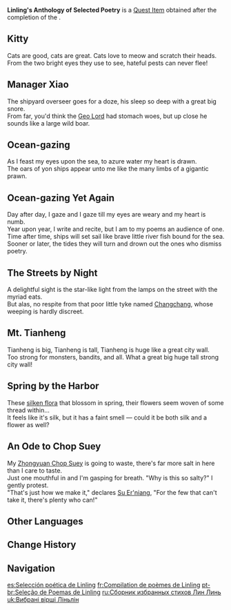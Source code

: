 {{Book Infobox
|image       = Book_Linling_Anthology.png
|type        = Quest Items
|quality     = 0
|region_lore = Liyue
|region_location = Liyue
|description = A collection of poetry that Linling published at her own expense. It is her first publication, and she is very proud of it.
|source1     = [[So-Called Work]] quest reward
}}
'''Linling's Anthology of Selected Poetry''' is a [[Quest Item]] obtained after the completion of the {{Quest|So-Called Work}}.

==Kitty==
Cats are good, cats are great. Cats love to meow and scratch their heads.<br>
From the two bright eyes they use to see, hateful pests can never flee!

==Manager Xiao==
The shipyard overseer goes for a doze, his sleep so deep with a great big snore.<br>
From far, you'd think the [[Morax|Geo Lord]] had stomach woes, but up close he sounds like a large wild boar.

==Ocean-gazing==
As I feast my eyes upon the sea, to azure water my heart is drawn.<br>
The oars of yon ships appear unto me like the many limbs of a gigantic prawn.

==Ocean-gazing Yet Again==
Day after day, I gaze and I gaze till my eyes are weary and my heart is numb.<br>
Year upon year, I write and recite, but I am to my poems an audience of one.<br>
Time after time, ships will set sail like brave little river fish bound for the sea.<br>
Sooner or later, the tides they will turn and drown out the ones who dismiss poetry.

==The Streets by Night==
A delightful sight is the star-like light from the lamps on the street with the myriad eats.<br>
But alas, no respite from that poor little tyke named [[Changchang]], whose weeping is hardly discreet.

==Mt. Tianheng==
Tianheng is big, Tianheng is tall, Tianheng is huge like a great city wall.<br>
Too strong for monsters, bandits, and all. What a great big huge tall strong city wall!

==Spring by the Harbor==
These [[Silk Flower|silken flora]] that blossom in spring, their flowers seem woven of some thread within...<br>
It feels like it's silk, but it has a faint smell &mdash; could it be both silk and a flower as well?

==An Ode to Chop Suey==
My [[Zhongyuan Chop Suey]] is going to waste, there's far more salt in here than I care to taste.<br>
Just one mouthful in and I'm gasping for breath. "Why is this so salty?" I gently protest.<br>
"That's just how we make it," declares [[Su Er'niang]], "For the few that can't take it, there's plenty who can!"

==Other Languages==
{{Other Languages
|en      = Linling's Anthology of Selected Poetry
|zhs     = 霖铃精选诗集
|zhs_rm  = Línlíng Jīngxuǎn Shījí
|zht     = 霖鈴精選詩集
|zht_rm  = Línlíng Jīngxuǎn Shījí
|zh_tl   = Linling's Anthology of Selected Poetry
|ja      = 霖鈴精選詩集
|ja_rm   = Rinrei Seisen Shishuu{{Assumed}}
|ja_tl   = Linling's Anthology of Selected Poetry
|ko      = 임령 정선 시집
|ko_rm   = Imryeong Jeongseon Sijip
|ko_tl   = Linling's Selected Anthology
|es      = Selección poética de Linling
|es_tl   = Linling's Poetry Selection
|fr      = Compilation de poèmes de Linling
|fr_tl   = Linling's Compilation of Poems
|ru      = Сборник избранных стихов Линь Лин
|ru_tl   = Linling's Anthology of Selected Poetry
|th      = ชุดบทกวีที่ Linling คัดสรร
|th_rm   = 
|th_tl   = Linling's Selected Poem Set
|vi      = Tuyển Tập Thơ Linling
|vi_tl   = Linling's Poetry Anthology
|de      = Linlings gesammelte Werke
|de_tl   = Linling's Collected Works
|id      = Antologi Puisi Pilihan Linling
|id_tl   = Linling's Anthology of Selected Poetry
|pt      = Seleção de Poemas de Linling
|pt_tl   = 
|tr      = Linling'in Şiir Seçkisi
|tr_tl   = Linling's Poetry Selection
|it      = Antologia di poesie selezionate di Linling
|it_tl   = Linling's Anthology of Selected Poetry
}}

==Change History==
{{Change History|1.0}}

==Navigation==
{{Book Navbox|Liyue}}

[[es:Selección poética de Linling]]
[[fr:Compilation de poèmes de Linling]]
[[pt-br:Seleção de Poemas de Linling]]
[[ru:Сборник избранных стихов Лин Линь]]
[[uk:Вибрані вірші Ліньлін]]
